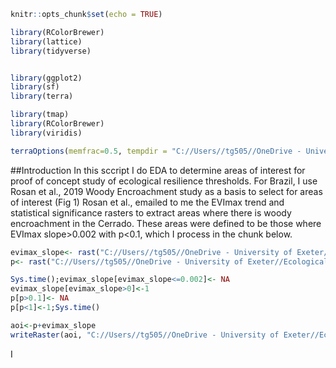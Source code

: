 
```r
knitr::opts_chunk$set(echo = TRUE)
```

```r
library(RColorBrewer)
library(lattice)
library(tidyverse)


library(ggplot2)
library(sf)
library(terra)

library(tmap)
library(RColorBrewer)
library(viridis)

terraOptions(memfrac=0.5, tempdir = "C://Users//tg505//OneDrive - University of Exeter//Ecological Resilience//Scratch", progress=10)
```


##Introduction
In this sccript I do EDA to determine areas of interest for proof of concept study of ecological resilience thresholds.
For Brazil, I use Rosan et al., 2019 Woody Encroachment study as a basis to select for areas of interest (Fig 1)
Rosan et al., emailed to me the EVImax trend and statistical significance rasters to extract areas where there is woody encroachment in the Cerrado. These areas were defined to be those where EVImax slope>0.002 with p<0.1, which I process in the chunk below.

```r
evimax_slope<- rast("C://Users//tg505//OneDrive - University of Exeter//Ecological Resilience//Data//Rosanetal2019_WoodyEncroachment//trendEVImax.tif")
p<- rast("C://Users//tg505//OneDrive - University of Exeter//Ecological Resilience//Data//Rosanetal2019_WoodyEncroachment//pvalueEVImax.tif")

Sys.time();evimax_slope[evimax_slope<=0.002]<- NA
evimax_slope[evimax_slope>0]<-1
p[p>0.1]<- NA
p[p<1]<-1;Sys.time()

aoi<-p+evimax_slope
writeRaster(aoi, "C://Users//tg505//OneDrive - University of Exeter//Ecological Resilience//Data//Rosanetal2019_WoodyEncroachment//woodyencroachment.tif",overwrite=T)

```

I 